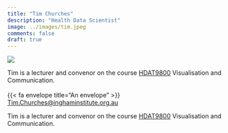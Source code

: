 ```yaml
---
title: "Tim Churches"
description: "Health Data Scientist"
image: ../images/tim.jpeg
comments: false
draft: true
---
```



::: {.aside}

::: {.profilepic}
![](../images/tim.jpeg)
:::

Tim is a lecturer and convenor on the course [HDAT9800](../courses.html#hdat9800) Visualisation and Communication.<br><br> {{< fa envelope title="An envelope" >}} <a href="mailto:Tim.Churches@inghaminstitute.org.au">Tim.Churches@inghaminstitute.org.au</a>
:::

Tim is a lecturer and convenor on the course [HDAT9800](../courses.html#hdat9800) Visualisation and Communication.
